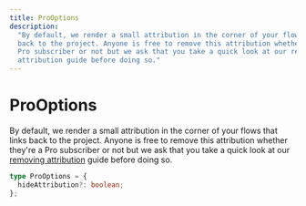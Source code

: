 ```yaml
---
title: ProOptions
description:
  "By default, we render a small attribution in the corner of your flows that links
  back to the project. Anyone is free to remove this attribution whether they're a
  Pro subscriber or not but we ask that you take a quick look at our removing
  attribution guide before doing so."
---
```


# ProOptions

By default, we render a small attribution in the corner of your flows that links back
to the project. Anyone is free to remove this attribution whether they're a Pro subscriber
or not but we ask that you take a quick look at our
[removing attribution](/learn/troubleshooting/remove-attribution) guide before doing so.

```ts
type ProOptions = {
  hideAttribution?: boolean;
};
```
